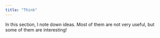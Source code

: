 ```yaml
---
title: "Think"
---
```


In this section, I note down ideas.
Most of them are not very useful, but some of them are interesting!
